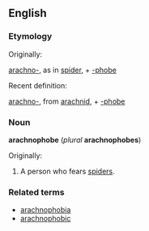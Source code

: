 ==English==
===Etymology===
Originally:

[[arachno-]], as in [[spider]], + [[-phobe]]

Recent definition:

[[arachno-]], from [[arachnid]], + [[-phobe]]

===Noun===
'''arachnophobe''' (''plural'' '''arachnophobes''')

Originally:

#A person who fears [[spider]]s.

===Related terms===
*[[arachnophobia]]
*[[arachnophobic]]
